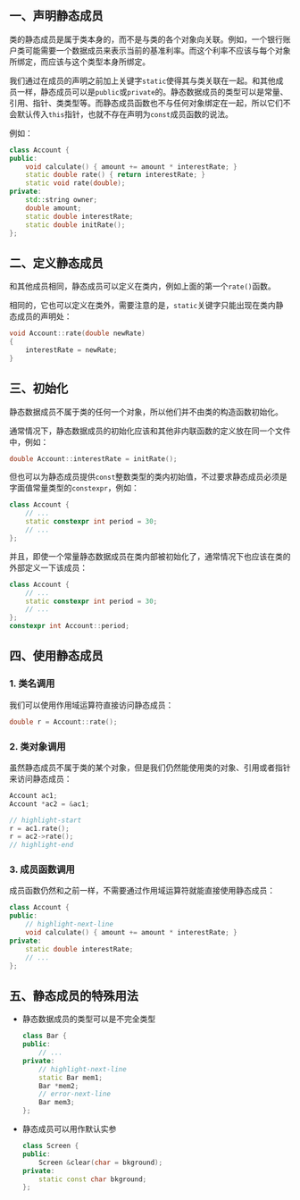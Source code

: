 ## 一、声明静态成员

类的静态成员是属于类本身的，而不是与类的各个对象向关联。例如，一个银行账户类可能需要一个数据成员来表示当前的基准利率。而这个利率不应该与每个对象所绑定，而应该与这个类型本身所绑定。

我们通过在成员的声明之前加上关键字`static`使得其与类关联在一起。和其他成员一样，静态成员可以是`public`或`private`的。静态数据成员的类型可以是常量、引用、指针、类类型等。而静态成员函数也不与任何对象绑定在一起，所以它们不会默认传入`this`指针，也就不存在声明为`const`成员函数的说法。

例如：

```cpp
class Account {
public:
    void calculate() { amount += amount * interestRate; }
    static double rate() { return interestRate; }
    static void rate(double);
private:
    std::string owner;
    double amount;
    static double interestRate;
    static double initRate();
};
```



## 二、定义静态成员

和其他成员相同，静态成员可以定义在类内，例如上面的第一个`rate()`函数。

相同的，它也可以定义在类外，需要注意的是，`static`关键字只能出现在类内静态成员的声明处：

```cpp
void Account::rate(double newRate)
{
    interestRate = newRate;
}
```



## 三、初始化

静态数据成员不属于类的任何一个对象，所以他们并不由类的构造函数初始化。

通常情况下，静态数据成员的初始化应该和其他非内联函数的定义放在同一个文件中，例如：

```cpp
double Account::interestRate = initRate();
```

但也可以为静态成员提供`const`整数类型的类内初始值，不过要求静态成员必须是字面值常量类型的`constexpr`，例如：

```cpp
class Account {
	// ...
    static constexpr int period = 30;
    // ...
};
```

并且，即使一个常量静态数据成员在类内部被初始化了，通常情况下也应该在类的外部定义一下该成员：

```cpp
class Account {
    // ...
    static constexpr int period = 30;
    // ...
};
constexpr int Account::period;
```



## 四、使用静态成员

### 1. 类名调用

我们可以使用作用域运算符直接访问静态成员：

```cpp
double r = Account::rate();
```



### 2. 类对象调用

虽然静态成员不属于类的某个对象，但是我们仍然能使用类的对象、引用或者指针来访问静态成员：

```cpp
Account ac1;
Account *ac2 = &ac1;

// highlight-start
r = ac1.rate();
r = ac2->rate();
// highlight-end
```



### 3. 成员函数调用

成员函数仍然和之前一样，不需要通过作用域运算符就能直接使用静态成员：

```cpp
class Account {
public:
    // highlight-next-line
    void calculate() { amount += amount * interestRate; }
private:
    static double interestRate;
    // ...
};
```



## 五、静态成员的特殊用法

- 静态数据成员的类型可以是不完全类型

  ```cpp
  class Bar {
  public:
      // ...
  private:
      // highlight-next-line
      static Bar mem1;
      Bar *mem2;
      // error-next-line
      Bar mem3;
  };
  ```

- 静态成员可以用作默认实参

  ```cpp
  class Screen {
  public:
      Screen &clear(char = bkground);
  private:
      static const char bkground;
  };
  ```

